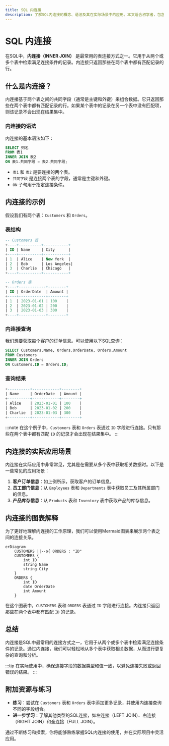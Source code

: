 ```yaml
---
title: SQL 内连接
description: 了解SQL内连接的概念、语法及其在实际场景中的应用。本文适合初学者，包含代码示例和图表解释。
---
```


# SQL 内连接

在SQL中，**内连接（INNER JOIN）** 是最常用的表连接方式之一。它用于从两个或多个表中检索满足连接条件的记录。内连接只返回那些在两个表中都有匹配记录的行。

## 什么是内连接？

内连接基于两个表之间的共同字段（通常是主键和外键）来组合数据。它只返回那些在两个表中都有匹配记录的行。如果某个表中的记录在另一个表中没有匹配项，则该记录不会出现在结果集中。

### 内连接的语法

内连接的基本语法如下：

```sql
SELECT 列名
FROM 表1
INNER JOIN 表2
ON 表1.共同字段 = 表2.共同字段;
```

- `表1` 和 `表2` 是要连接的两个表。
- `共同字段` 是连接两个表的字段，通常是主键和外键。
- `ON` 子句用于指定连接条件。

## 内连接的示例

假设我们有两个表：`Customers` 和 `Orders`。

### 表结构

```sql
-- Customers 表
+----+----------+-----------+
| ID | Name     | City      |
+----+----------+-----------+
| 1  | Alice    | New York  |
| 2  | Bob      | Los Angeles|
| 3  | Charlie  | Chicago   |
+----+----------+-----------+

-- Orders 表
+----+------------+--------+
| ID | OrderDate  | Amount |
+----+------------+--------+
| 1  | 2023-01-01 | 100    |
| 2  | 2023-01-02 | 200    |
| 3  | 2023-01-03 | 300    |
+----+------------+--------+
```

### 内连接查询

我们想要获取每个客户的订单信息。可以使用以下SQL查询：

```sql
SELECT Customers.Name, Orders.OrderDate, Orders.Amount
FROM Customers
INNER JOIN Orders
ON Customers.ID = Orders.ID;
```

### 查询结果

```sql
+----------+------------+--------+
| Name     | OrderDate  | Amount |
+----------+------------+--------+
| Alice    | 2023-01-01 | 100    |
| Bob      | 2023-01-02 | 200    |
| Charlie  | 2023-01-03 | 300    |
+----------+------------+--------+
```

:::note
在这个例子中，`Customers` 表和 `Orders` 表通过 `ID` 字段进行连接。只有那些在两个表中都有匹配 `ID` 的记录才会出现在结果集中。
:::

## 内连接的实际应用场景

内连接在实际应用中非常常见，尤其是在需要从多个表中获取相关数据时。以下是一些常见的应用场景：

1. **客户订单信息**：如上例所示，获取客户的订单信息。
2. **员工部门信息**：从 `Employees` 表和 `Departments` 表中获取员工及其所属部门的信息。
3. **产品库存信息**：从 `Products` 表和 `Inventory` 表中获取产品的库存信息。

## 内连接的图表解释

为了更好地理解内连接的工作原理，我们可以使用Mermaid图表来展示两个表之间的连接关系。

```mermaid
erDiagram
    CUSTOMERS ||--o{ ORDERS : "ID"
    CUSTOMERS {
        int ID
        string Name
        string City
    }
    ORDERS {
        int ID
        date OrderDate
        int Amount
    }
```

在这个图表中，`CUSTOMERS` 表和 `ORDERS` 表通过 `ID` 字段进行连接。内连接只返回那些在两个表中都有匹配 `ID` 的记录。

## 总结

内连接是SQL中最常用的连接方式之一，它用于从两个或多个表中检索满足连接条件的记录。通过内连接，我们可以轻松地从多个表中获取相关数据，从而进行更复杂的查询和分析。

:::tip
在实际使用中，确保连接字段的数据类型和值一致，以避免连接失败或返回错误的结果。
:::

## 附加资源与练习

- **练习**：尝试在 `Customers` 表和 `Orders` 表中添加更多记录，并使用内连接查询不同的字段组合。
- **进一步学习**：了解其他类型的SQL连接，如左连接（LEFT JOIN）、右连接（RIGHT JOIN）和全连接（FULL JOIN）。

通过不断练习和探索，你将能够熟练掌握SQL内连接的使用，并在实际项目中灵活应用。